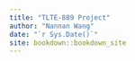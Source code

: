 ```yaml
--- 
title: "TLTE-889 Project"
author: "Nannan Wang"
date: "`r Sys.Date()`"
site: bookdown::bookdown_site
---
```




